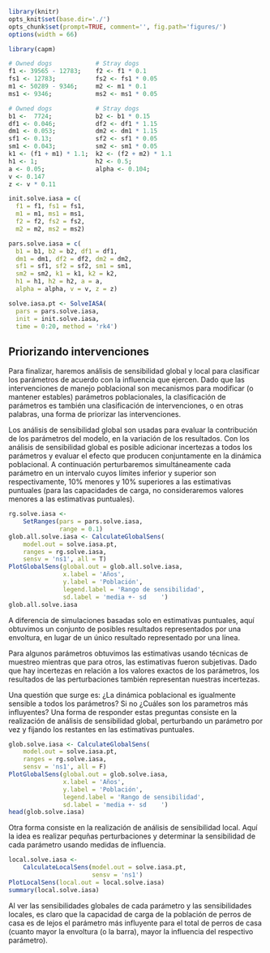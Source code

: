 ```r
library(knitr)
opts_knit$set(base.dir='./')
opts_chunk$set(prompt=TRUE, comment='', fig.path='figures/')
options(width = 66)
```

```r
library(capm)
```

```r
# Owned dogs            # Stray dogs
f1 <- 39565 - 12783;    f2 <- f1 * 0.1
fs1 <- 12783;           fs2 <- fs1 * 0.05
m1 <- 50289 - 9346;     m2 <- m1 * 0.1
ms1 <- 9346;            ms2 <- ms1 * 0.05

# Owned dogs            # Stray dogs
b1 <-  7724;            b2 <- b1 * 0.15
df1 <- 0.046;           df2 <- df1 * 1.15
dm1 <- 0.053;           dm2 <- dm1 * 1.15
sf1 <- 0.13;            sf2 <- sf1 * 0.05
sm1 <- 0.043;           sm2 <- sm1 * 0.05
k1 <- (f1 + m1) * 1.1;  k2 <- (f2 + m2) * 1.1
h1 <- 1;                h2 <- 0.5;
a <- 0.05;              alpha <- 0.104;
v <- 0.147
z <- v * 0.11

init.solve.iasa = c(
  f1 = f1, fs1 = fs1,
  m1 = m1, ms1 = ms1,
  f2 = f2, fs2 = fs2,
  m2 = m2, ms2 = ms2)

pars.solve.iasa = c(
  b1 = b1, b2 = b2, df1 = df1,
  dm1 = dm1, df2 = df2, dm2 = dm2,
  sf1 = sf1, sf2 = sf2, sm1 = sm1,
  sm2 = sm2, k1 = k1, k2 = k2,
  h1 = h1, h2 = h2, a = a,
  alpha = alpha, v = v, z = z)

solve.iasa.pt <- SolveIASA(
  pars = pars.solve.iasa,
  init = init.solve.iasa,
  time = 0:20, method = 'rk4')
```

## Priorizando intervenciones

Para finalizar, haremos análisis de sensibilidad global y local para clasificar los parámetros de acuerdo con la influencia que ejercen. Dado que las intervenciones de manejo poblacional son mecanismos para modificar (o mantener estables) parámetros poblacionales, la clasificación de parámetros es también una clasificación de intervenciones, o en otras palabras, una forma de priorizar las intervenciones.

Los análisis de sensibilidad global son usadas para evaluar la contribución de los parámetros del modelo, en la variación de los resultados. Con los análisis de sensibilidad global es posible adicionar incertezas a todos los parámetros y evaluar el efecto que producen conjuntamente en la dinámica poblacional. A continuación perturbaremos simultáneamente cada parámetro en un intervalo cuyos límites inferior y superior son respectivamente, 10% menores y 10% superiores a las estimativas puntuales (para las capacidades de carga, no consideraremos valores menores a las estimativas puntuales).

```r
rg.solve.iasa <-
    SetRanges(pars = pars.solve.iasa,
              range = 0.1)
glob.all.solve.iasa <- CalculateGlobalSens(
    model.out = solve.iasa.pt,
    ranges = rg.solve.iasa,
    sensv = 'ns1', all = T)
PlotGlobalSens(global.out = glob.all.solve.iasa,
               x.label = 'Años',
               y.label = 'Población',
               legend.label = 'Rango de sensibilidad',
               sd.label = 'media +- sd    ')
glob.all.solve.iasa
```

A diferencia de simulaciones basadas solo en estimativas puntuales, aquí obtuvimos un conjunto de posibles resultados representados por una envoltura, en lugar de un único resultado representado por una línea.  

Para algunos parámetros obtuvimos las estimativas usando técnicas de muestreo mientras que para otros, las estimativas fueron subjetivas. Dado que hay incertezas en relación a los valores exactos de los parámetros, los resultados de las perturbaciones también representan nuestras incertezas.  

Una questión que surge es: ¿La dinámica poblacional es igualmente sensible a todos los parámetros? Si no ¿Cuáles son los parametros más influyentes? Una forma de responder estas preguntas consiste en la realización de análisis de sensibilidad global, perturbando un parámetro por vez y fijando los restantes en las estimativas puntuales.

```r
glob.solve.iasa <- CalculateGlobalSens(
    model.out = solve.iasa.pt,
    ranges = rg.solve.iasa,
    sensv = 'ns1', all = F)
PlotGlobalSens(global.out = glob.solve.iasa,
               x.label = 'Años',
               y.label = 'Población',
               legend.label = 'Rango de sensibilidad',
               sd.label = 'media +- sd    ')
head(glob.solve.iasa)
```

Otra forma consiste en la realización de análisis de sensibilidad local. Aquí la idea es realizar pequñas perturbaciones y determinar la sensibilidad de cada parámetro usando medidas de influencia.

```r
local.solve.iasa <-
    CalculateLocalSens(model.out = solve.iasa.pt,
                       sensv = 'ns1')
PlotLocalSens(local.out = local.solve.iasa)
summary(local.solve.iasa)
```

Al ver las sensibilidades globales de cada parámetro y las sensibilidades locales, es claro que la capacidad de carga de la población de perros de casa es de lejos el parámetro más influyente para el total de perros de casa (cuanto mayor la envoltura (o la barra), mayor la influencia del respectivo parámetro).